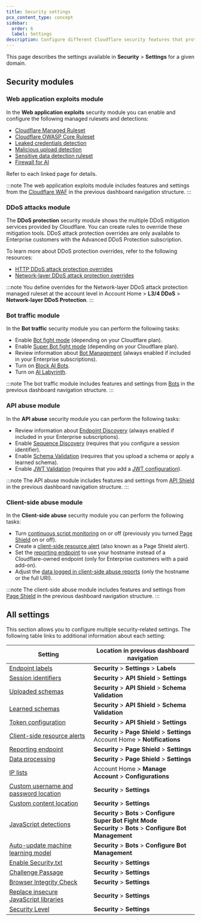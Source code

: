 ```yaml
---
title: Security settings
pcx_content_type: concept
sidebar:
  order: 6
  label: Settings
description: Configure different Cloudflare security features that protect your web applications, APIs, and resources.
---
```


This page describes the settings available in **Security** > **Settings** for a given domain.

## Security modules

### Web application exploits module

In the **Web application exploits** security module you can enable and configure the following managed rulesets and detections:

- [Cloudflare Managed Ruleset](/waf/managed-rules/reference/cloudflare-managed-ruleset/)
- [Cloudflare OWASP Core Ruleset](/waf/managed-rules/reference/owasp-core-ruleset/)
- [Leaked credentials detection](/waf/detections/leaked-credentials/)
- [Malicious upload detection](/waf/detections/malicious-uploads/)
- [Sensitive data detection ruleset](/waf/managed-rules/reference/sensitive-data-detection/)
- [Firewall for AI](/waf/detections/firewall-for-ai/)

Refer to each linked page for details.

:::note
The web application exploits module includes features and settings from the [Cloudflare WAF](/waf/) in the previous dashboard navigation structure.
:::

### DDoS attacks module

The **DDoS protection** security module shows the multiple DDoS mitigation services provided by Cloudflare. You can create rules to override these mitigation tools. DDoS attack protection overrides are only available to Enterprise customers with the Advanced DDoS Protection subscription.

To learn more about DDoS protection overrides, refer to the following resources:

- [HTTP DDoS attack protection overrides](/ddos-protection/managed-rulesets/http/override-expressions/)
- [Network-layer DDoS attack protection overrides](/ddos-protection/managed-rulesets/network/override-expressions/)

:::note
You define overrides for the Network-layer DDoS attack protection managed ruleset at the account level in Account Home > **L3/4 DDoS** > **Network-layer DDoS Protection**.
:::

### Bot traffic module

In the **Bot traffic** security module you can perform the following tasks:

- Enable [Bot fight mode](/bots/get-started/free/) (depending on your Cloudflare plan).
- Enable [Super Bot fight mode](/bots/get-started/pro/) (depending on your Cloudflare plan).
- Review information about [Bot Management](/bots/get-started/bm-subscription/) (always enabled if included in your Enterprise subscriptions).
- Turn on [Block AI Bots](/bots/concepts/bot/#ai-bots).
- Turn on [AI Labyrinth](/bots/get-started/free/#enable-ai-labyrinth).

:::note
The bot traffic module includes features and settings from [Bots](/bots/) in the previous dashboard navigation structure.
:::

### API abuse module

In the **API abuse** security module you can perform the following tasks:

- Review information about [Endpoint Discovery](/api-shield/security/api-discovery/) (always enabled if included in your Enterprise subscriptions).
- Enable [Sequence Discovery](/api-shield/security/sequence-analytics/) (requires that you configure a session identifier).
- Enable [Schema Validation](/api-shield/security/schema-validation/) (requires that you upload a schema or apply a learned schema).
- Enable [JWT Validation](/api-shield/security/jwt-validation/) (requires that you add a [JWT configuration](/api-shield/security/jwt-validation/configure/#token-configurations)).

:::note
The API abuse module includes features and settings from [API Shield](/api-shield/) in the previous dashboard navigation structure.
:::

### Client-side abuse module

In the **Client-side abuse** security module you can perform the following tasks:

- Turn [continuous script monitoring](/page-shield/how-it-works/) on or off (previously you turned [Page Shield](/page-shield/) on or off).
- Create a [client-side resource alert](/page-shield/reference/alerts/) (also known as a Page Shield alert).
- Set the [reporting endpoint](/page-shield/reference/settings/#reporting-endpoint) to use your hostname instead of a Cloudflare-owned endpoint (only for Enterprise customers with a paid add-on).
- Adjust the [data logged in client-side abuse reports](/page-shield/reference/settings/#connection-target-details) (only the hostname or the full URI).

:::note
The client-side abuse module includes features and settings from [Page Shield](/page-shield/) in the previous dashboard navigation structure.
:::

## All settings

This section allows you to configure multiple security-related settings. The following table links to additional information about each setting:

| Setting                                                                                                 | Location in previous dashboard navigation                                                                           |
| ------------------------------------------------------------------------------------------------------- | ------------------------------------------------------------------------------------------------------------------- |
| [Endpoint labels](/api-shield/management-and-monitoring/endpoint-labels/)                               | **Security** > **Settings** > **Labels**                                                                            |
| [Session identifiers](/api-shield/management-and-monitoring/session-identifiers/#rule-form)             | **Security** > **API Shield** > **Settings**                                                                        |
| [Uploaded schemas](/api-shield/security/schema-validation/)                                             | **Security** > **API Shield** > **Schema Validation**                                                               |
| [Learned schemas](/api-shield/security/schema-validation/)                                              | **Security** > **API Shield** > **Schema Validation**                                                               |
| [Token configuration](/api-shield/security/jwt-validation/#add-a-token-validation-configuration)        | **Security** > **API Shield** > **Settings**                                                                        |
| [Client-side resource alerts](/page-shield/detection/configure-alerts/#rule-form)                       | **Security** > **Page Shield** > **Settings**<br/>Account Home > **Notifications**                                  |
| [Reporting endpoint](/page-shield/reference/settings/#reporting-endpoint)                               | **Security** > **Page Shield** > **Settings**                                                                       |
| [Data processing](/page-shield/reference/settings/#connection-target-details)                           | **Security** > **Page Shield** > **Settings**                                                                       |
| [IP lists](/waf/tools/lists/custom-lists/#lists-with-ip-addresses-ip-lists)                             | Account Home > **Manage Account** > **Configurations**                                                              |
| [Custom username and password location](/waf/detections/leaked-credentials/#custom-detection-locations) | **Security** > **Settings**                                                                                         |
| [Custom content location](/waf/detections/malicious-uploads/#custom-scan-expressions)                   | **Security** > **Settings**                                                                                         |
| [JavaScript detections](/bots/reference/javascript-detections/)                                         | **Security** > **Bots** > **Configure Super Bot Fight Mode<br/>Security** > **Bots** > **Configure Bot Management** |
| [Auto-update machine learning model](/bots/reference/machine-learning-models/)                          | **Security** > **Bots** > **Configure Bot Management**                                                              |
| [Enable Security.txt](/security-center/infrastructure/security-file/)                                   | **Security** > **Settings**                                                                                         |
| [Challenge Passage](/waf/tools/challenge-passage/)                                                      | **Security** > **Settings**                                                                                         |
| [Browser Integrity Check](/waf/tools/browser-integrity-check/)                                          | **Security** > **Settings**                                                                                         |
| [Replace insecure JavaScript libraries](/waf/tools/replace-insecure-js-libraries/)                      | **Security** > **Settings**                                                                                         |
| [Security Level](/waf/tools/security-level/)                                                            | **Security** > **Settings**                                                                                         |
